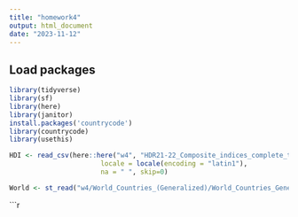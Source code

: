 ```yaml
---
title: "homework4"
output: html_document
date: "2023-11-12"
---
```


## Load packages
```r
library(tidyverse)
library(sf)
library(here)
library(janitor)
install.packages('countrycode')
library(countrycode)
library(usethis)
```

```r
HDI <- read_csv(here::here("w4", "HDR21-22_Composite_indices_complete_time_series.csv"),
                       locale = locale(encoding = "latin1"),
                       na = " ", skip=0)

World <- st_read("w4/World_Countries_(Generalized)/World_Countries_Generalized.shp")

```

```r



